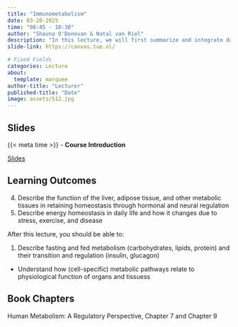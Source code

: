 ```yaml
---
title: "Immunometabolism"
date: 03-28-2025
time: "08:45 - 10:30"
author: "Shauna O'Donovan & Natal van Riel"
description: "In this lecture, we will first summarize and integrate daily aspects of energy metabolism. In the 2nd part, immunometabolism will be discussed."
slide-link: https://canvas.tue.nl/

# Fixed Fields
categories: Lecture
about:
  template: marquee
author-title: "Lecturer"
published-title: "Date"
image: assets/512.jpg
---
```


## Slides
::: slide-deck
{{< meta time >}} - **Course Introduction**

::: slides
[Slides]({{< meta slide-link >}})
:::
:::

## Learning Outcomes

::: {.callout-important title="Principal Learning Outcomes ?"}
4. Describe the function of the liver, adipose tissue, and other metabolic tissues in retaining homeostasis through hormonal and neural regulation
5. Describe energy homeostasis in daily life and how it changes due to stress, exercise, and disease
:::

After this lecture, you should be able to:

1. Describe fasting and fed metabolism (carbohydrates, lipids, protein) and their transition and regulation (insulin, glucagon)

- Understand how (cell-specific) metabolic pathways relate to physiological function of organs and tissuess


## Book Chapters
Human Metabolism: A Regulatory Perspective, Chapter 7 and Chapter 9
